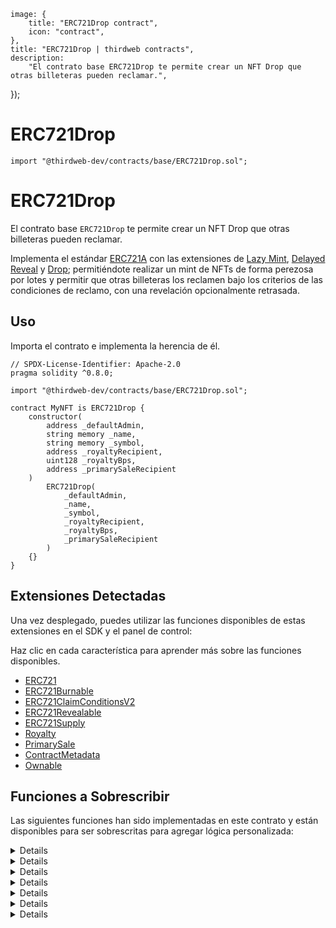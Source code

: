 
	image: {
		title: "ERC721Drop contract",
		icon: "contract",
	},
	title: "ERC721Drop | thirdweb contracts",
	description:
		"El contrato base ERC721Drop te permite crear un NFT Drop que otras billeteras pueden reclamar.",
});

# ERC721Drop

```solidity
import "@thirdweb-dev/contracts/base/ERC721Drop.sol";
```

# ERC721Drop

El contrato base `ERC721Drop` te permite crear un NFT Drop que otras billeteras pueden reclamar.

Implementa el estándar [ERC721A](/contracts/build/extensions/erc-721/ERC721) con las extensiones de [Lazy Mint](/contracts/build/extensions/general/LazyMint),
[Delayed Reveal](/contracts/build/extensions/general/DelayedReveal) y [Drop](/contracts/build/extensions/general/DropSinglePhase);
permitiéndote realizar un mint de NFTs de forma perezosa por lotes y permitir que otras billeteras los reclamen bajo los criterios de las condiciones de reclamo, con una revelación opcionalmente retrasada.

<GithubButtonLink href="https://github.com/thirdweb-dev/contracts/blob/main/contracts/base/ERC721Drop.sol" />

## Uso

Importa el contrato e implementa la herencia de él.

```solidity
// SPDX-License-Identifier: Apache-2.0
pragma solidity ^0.8.0;

import "@thirdweb-dev/contracts/base/ERC721Drop.sol";

contract MyNFT is ERC721Drop {
    constructor(
        address _defaultAdmin,
        string memory _name,
        string memory _symbol,
        address _royaltyRecipient,
        uint128 _royaltyBps,
        address _primarySaleRecipient
    )
        ERC721Drop(
            _defaultAdmin,
            _name,
            _symbol,
            _royaltyRecipient,
            _royaltyBps,
            _primarySaleRecipient
        )
    {}
}
```

## Extensiones Detectadas

Una vez desplegado, puedes utilizar las funciones disponibles de estas extensiones en el SDK y el panel de control:

Haz clic en cada característica para aprender más sobre las funciones disponibles.

- [ERC721](/contracts/build/extensions/erc-721/ERC721)
- [ERC721Burnable](/contracts/build/extensions/erc-721/ERC721Burnable)
- [ERC721ClaimConditionsV2](/contracts/build/extensions/erc-721/ERC721ClaimConditions)
- [ERC721Revealable](/contracts/build/extensions/general/DelayedReveal)
- [ERC721Supply](/contracts/build/extensions/erc-721/ERC721Supply)
- [Royalty](/contracts/build/extensions/general/Royalty)
- [PrimarySale](/contracts/build/extensions/general/PrimarySale)
- [ContractMetadata](/contracts/build/extensions/general/ContractMetadata)
- [Ownable](/contracts/build/extensions/general/Ownable)

## Funciones a Sobrescribir

Las siguientes funciones han sido implementadas en este contrato y están disponibles para ser sobrescritas para agregar lógica personalizada:

<Details id="tokenURI" summary="tokenURI">

```solidity
/**
*  @notice         Devuelve la URI de metadatos para un NFT.
*  @dev            Consulta `BatchMintMetadata` para el manejo de los metadatos en este contrato.
*
*  @param _tokenId El tokenId de un NFT.
*/
function tokenURI(uint256 _tokenId) public view virtual override returns (string memory) {
    (uint256 batchId, ) = _getBatchId(_tokenId);
    string memory batchUri = _getBaseURI(_tokenId);

    if (isEncryptedBatch(batchId)) {
        return string(abi.encodePacked(batchUri, "0"));
    } else {
        return string(abi.encodePacked(batchUri, _tokenId.toString()));
    }
}

```

</Details>

<Details id="lazyMint" summary="lazyMint">

```solidity
/**
*  @notice                  Permite que una dirección autorizada cree en minting perezoso una cantidad determinada de NFTs.
*
*  @param _amount           La cantidad de NFTs a crear mediante minting perezoso.
*  @param _baseURIForTokens La URI base de marcador de posición para los 'n' NFTs que se están mintiendo perezosamente, donde los
*                           metadatos de cada uno de esos NFTs son `${baseURIForTokens}/${tokenId}`.
*  @param _data             La URI base cifrada + el hash de la procedencia para el lote de NFTs siendo creados mediante minting perezoso.
*  @return batchId          Un identificador único entero para el lote de NFTs creados juntos.
*/
function lazyMint(
    uint256 _amount,
    string calldata _baseURIForTokens,
    bytes calldata _data
) public override returns (uint256 batchId) {
    if (_data.length > 0) {
        (bytes memory encryptedURI, bytes32 provenanceHash) = abi.decode(_data, (bytes, bytes32));
        if (encryptedURI.length != 0 && provenanceHash != "") {
            _setEncryptedData(nextTokenIdToLazyMint + _amount, _data);
        }
    }

    return LazyMint.lazyMint(_amount, _baseURIForTokens, _data);
}
```

</Details>

<Details id="reveal" summary="reveal">

```solidity
/**
*  @notice       Permite que una dirección autorizada revele un lote de NFTs con revelación retrasada.
*
*  @param _index El ID del lote de NFTs con revelación retrasada para revelar.
*  @param _key   La clave con la que la URI base para el lote relevante de NFTs fue cifrada.
*/
function reveal(uint256 _index, bytes calldata _key) public virtual override returns (string memory revealedURI) {
    require(_canReveal(), "Not authorized");

    uint256 batchId = getBatchIdAtIndex(_index);
    revealedURI = getRevealURI(batchId, _key);

    _setEncryptedData(batchId, "");
    _setBaseURI(batchId, revealedURI);

    emit TokenURIRevealed(_index, revealedURI);
}
```

</Details>

<Details id="burn" summary="burn">

```solidity
/**
*  @notice         Permite que un propietario o un operador aprobado queme el NFT del tokenId dado.
*  @dev            La función `_burn(uint256,bool)` de ERC721A verifica internamente las aprobaciones de tokens.
*
*  @param _tokenId El tokenId del NFT a quemar.
*/
function burn(uint256 _tokenId) external virtual {
    _burn(_tokenId, true);
}
```

</Details>

<Details id="beforeClaim" summary="beforeClaim">
```solidity
/// @dev Se ejecuta antes de cada llamada a la función `claim`.
function _beforeClaim(
    address,
    uint256 _quantity,
    address,
    uint256,
    AllowlistProof calldata,
    bytes memory
) internal view virtual override {
    if (_currentIndex + _quantity > nextTokenIdToLazyMint) {
        revert("Not enough minted tokens");
    }
}
```
</Details>

<Details id="_collectPriceOnClaim" summary="_collectPriceOnClaim">

```solidity
/// @dev Recoge y distribuye el valor de la venta principal de los NFTs que están siendo reclamados.
function _collectPriceOnClaim(
    address _primarySaleRecipient,
    uint256 _quantityToClaim,
    address _currency,
    uint256 _pricePerToken
) internal virtual override {
    if (_pricePerToken == 0) {
        return;
    }

    uint256 totalPrice = _quantityToClaim * _pricePerToken;

    if (_currency == CurrencyTransferLib.NATIVE_TOKEN) {
        if (msg.value != totalPrice) {
            revert("Must send total price");
        }
    }

    address saleRecipient = _primarySaleRecipient == address(0) ? primarySaleRecipient() : _primarySaleRecipient;
    CurrencyTransferLib.transferCurrency(_currency, msg.sender, saleRecipient, totalPrice);
}
```

</Details>

<Details id="_transferTokensOnClaim" summary="_transferTokensOnClaim">

```solidity
/// @dev Transfiere los NFTs que están siendo reclamados.
function _transferTokensOnClaim(address _to, uint256 _quantityBeingClaimed)
    internal
    virtual
    override
    returns (uint256 startTokenId)
{
    startTokenId = _currentIndex;
    _safeMint(_to, _quantityBeingClaimed);
}
```

</Details>
